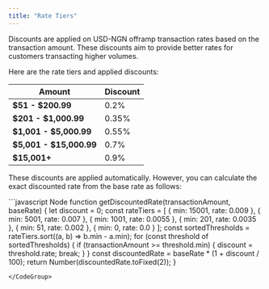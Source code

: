 ```yaml
---
title: "Rate Tiers"
---
```


Discounts are applied on USD-NGN offramp transaction rates based on the transaction amount.
These discounts aim to provide better rates for customers transacting higher volumes.

Here are the rate tiers and applied discounts:

| Amount | Discount |
| -------- | ----------- |
| **\$51 - \$200.99**     |  0.2% |
| **\$201 - \$1,000.99**      | 0.35% |
| **\$1,001 - \$5,000.99**   | 0.55% |
| **\$5,001 - \$15,000.99**      | 0.7% |
| **\$15,001+**   | 0.9% |

These discounts are applied automatically. However, you can calculate the exact discounted rate from the base rate as follows:

<CodeGroup>
```javascript Node
function getDiscountedRate(transactionAmount, baseRate) {
    let discount = 0;
    const rateTiers = [
        { min: 15001, rate: 0.009 },
        { min: 5001, rate: 0.007 },
        { min: 1001, rate: 0.0055 },
        { min: 201, rate: 0.0035 },
        { min: 51, rate: 0.002 },
        { min: 0, rate: 0.0 }
    ];
    const sortedThresholds = rateTiers.sort((a, b) => b.min - a.min);
    for (const threshold of sortedThresholds) {
        if (transactionAmount >= threshold.min) {
            discount = threshold.rate;
            break;
        }
    }
    const discountedRate = baseRate * (1 + discount / 100);
    return Number(discountedRate.toFixed(2));
}

```
</CodeGroup>
```
